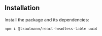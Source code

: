 ## Installation

Install the package and its dependencies:

```sh
npm i @trautmann/react-headless-table uuid
```